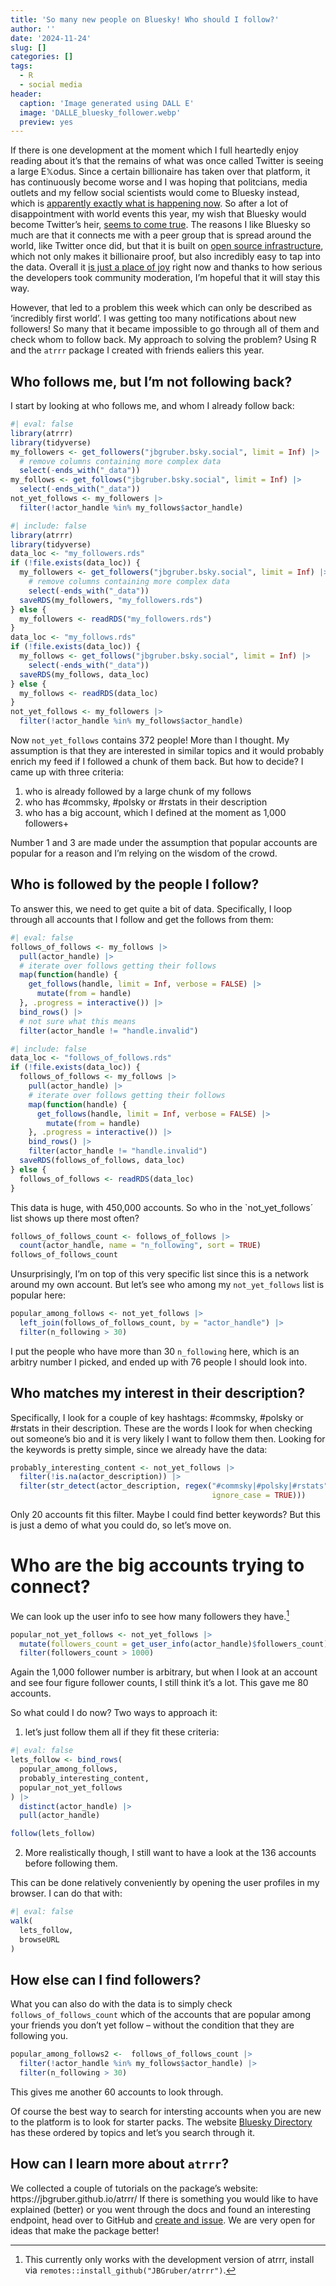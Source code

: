 ```yaml
---
title: 'So many new people on Bluesky! Who should I follow?'
author: ''
date: '2024-11-24'
slug: []
categories: []
tags:
  - R
  - social media
header:
  caption: 'Image generated using DALL E'
  image: 'DALLE_bluesky_follower.webp'
  preview: yes
---
```


If there is one development at the moment which I full heartedly enjoy reading about it's that the remains of what was once called Twitter is seeing a large E𝕏odus.
Since a certain billionaire has taken over that platform, it has continuously become worse and I was hoping that politcians, media outlets and my fellow social scientists would come to Bluesky instead, which is [apparently exactly what is happening now](https://www.dw.com/en/another-x-odus-is-underway-as-users-grow-on-other-social-media-platforms/a-70783182).
So after a lot of disappointment with world events this year, my wish that Bluesky would become Twitter's heir, [seems to come true](https://www.theverge.com/2024/11/23/24303502/bluesky-next-twitter-threads-x).
The reasons I like Bluesky so much are that it connects me with a peer group that is spread around the world, like Twitter once did, but that it is built on [open source infrastructure](https://docs.bsky.app/), which not only makes it billionaire proof, but also incredibly easy to tap into the data.
Overall it [is just a place of joy](https://www.nature.com/articles/d41586-024-03784-6) right now and thanks to how serious the developers took community moderation, I'm hopeful that it will stay this way.

However, that led to a problem this week which can only be described as 'incredibly first world'.
I was getting too many notifications about new followers!
So many that it became impossible to go through all of them and check whom to follow back.
My approach to solving the problem?
Using R and the `atrrr` package I created with friends ealiers this year.

## Who follows me, but I'm not following back?

I start by looking at who follows me, and whom I already follow back:

```r
#| eval: false
library(atrrr)
library(tidyverse)
my_followers <- get_followers("jbgruber.bsky.social", limit = Inf) |> 
  # remove columns containing more complex data
  select(-ends_with("_data"))
my_follows <- get_follows("jbgruber.bsky.social", limit = Inf) |> 
  select(-ends_with("_data"))
not_yet_follows <- my_followers |> 
  filter(!actor_handle %in% my_follows$actor_handle)
```

```r
#| include: false
library(atrrr)
library(tidyverse)
data_loc <- "my_followers.rds"
if (!file.exists(data_loc)) {
  my_followers <- get_followers("jbgruber.bsky.social", limit = Inf) |> 
    # remove columns containing more complex data
    select(-ends_with("_data"))
  saveRDS(my_followers, "my_followers.rds")
} else {
  my_followers <- readRDS("my_followers.rds")
}
data_loc <- "my_follows.rds"
if (!file.exists(data_loc)) {
  my_follows <- get_follows("jbgruber.bsky.social", limit = Inf) |> 
    select(-ends_with("_data"))
  saveRDS(my_follows, data_loc)
} else {
  my_follows <- readRDS(data_loc)
}
not_yet_follows <- my_followers |> 
  filter(!actor_handle %in% my_follows$actor_handle)
```

Now `not_yet_follows` contains 372 people!
More than I thought.
My assumption is that they are interested in similar topics and it would probably enrich my feed if I followed a chunk of them back.
But how to decide?
I came up with three criteria:

1. who is already followed by a large chunk of my follows
2. who has #commsky, #polsky or #rstats in their description
3. who has a big account, which I defined at the moment as 1,000 followers+ 

Number 1 and 3 are made under the assumption that popular accounts are popular for a reason and I'm relying on the wisdom of the crowd.


## Who is followed by the people I follow?

To answer this, we need to get quite a bit of data.
Specifically, I loop through all accounts that I follow and get the follows from them:

```r
#| eval: false
follows_of_follows <- my_follows |>
  pull(actor_handle) |> 
  # iterate over follows getting their follows
  map(function(handle) {
    get_follows(handle, limit = Inf, verbose = FALSE) |>
      mutate(from = handle)
  }, .progress = interactive()) |> 
  bind_rows() |> 
  # not sure what this means
  filter(actor_handle != "handle.invalid")
```

```r
#| include: false
data_loc <- "follows_of_follows.rds"
if (!file.exists(data_loc)) {
  follows_of_follows <- my_follows |>
    pull(actor_handle) |> 
    # iterate over follows getting their follows
    map(function(handle) {
      get_follows(handle, limit = Inf, verbose = FALSE) |>
        mutate(from = handle)
    }, .progress = interactive()) |> 
    bind_rows() |> 
    filter(actor_handle != "handle.invalid")
  saveRDS(follows_of_follows, data_loc)
} else {
  follows_of_follows <- readRDS(data_loc)
}
```

This data is huge, with 450,000 accounts.
So who in the `not_yet_follows´ list shows up there most often?

```r
follows_of_follows_count <- follows_of_follows |> 
  count(actor_handle, name = "n_following", sort = TRUE)
follows_of_follows_count
```

Unsurprisingly, I'm on top of this very specific list since this is a network around my own account.
But let's see who among my `not_yet_follows` list is popular here:

```r
popular_among_follows <- not_yet_follows |> 
  left_join(follows_of_follows_count, by = "actor_handle") |> 
  filter(n_following > 30)
```

I put the people who have more than 30 `n_following` here, which is an arbitry number I picked, and ended up with 76 people I should look into.


## Who matches my interest in their description?

Specifically, I look for a couple of key hashtags: #commsky, #polsky or #rstats in their description.
These are the words I look for when checking out someone's bio and it is very likely I want to follow them then.
Looking for the keywords is pretty simple, since we already have the data:

```r
probably_interesting_content <- not_yet_follows |> 
  filter(!is.na(actor_description)) |> 
  filter(str_detect(actor_description, regex("#commsky|#polsky|#rstats", 
                                             ignore_case = TRUE)))
```

Only 20 accounts fit this filter.
Maybe I could find better keywords?
But this is just a demo of what you could do, so let's move on.


# Who are the big accounts trying to connect?

We can look up the user info to see how many followers they have.^[
This currently only works with the development version of atrrr, install via `remotes::install_github("JBGruber/atrrr")`.
]

```r
popular_not_yet_follows <- not_yet_follows |> 
  mutate(followers_count = get_user_info(actor_handle)$followers_count) |> 
  filter(followers_count > 1000)
```

Again the 1,000 follower number is arbitrary, but when I look at an account and see four figure follower counts, I still think it's a lot.
This gave me 80 accounts.

So what could I do now?
Two ways to approach it:

1. let's just follow them all if they fit these criteria:

```r
#| eval: false
lets_follow <- bind_rows(
  popular_among_follows,
  probably_interesting_content,
  popular_not_yet_follows
) |> 
  distinct(actor_handle) |> 
  pull(actor_handle)

follow(lets_follow)
```

2. More realistically though, I still want to have a look at the 136 accounts before following them.

This can be done relatively conveniently by opening the user profiles in my browser.
I can do that with:

```r
#| eval: false
walk(
  lets_follow,
  browseURL
)
```


## How else can I find followers?

What you can also do with the data is to simply check `follows_of_follows_count` which of the accounts that are popular among your friends you don't yet follow -- without the condition that they are following you.

```r
popular_among_follows2 <-  follows_of_follows_count |> 
  filter(!actor_handle %in% my_follows$actor_handle) |> 
  filter(n_following > 30)
```

This gives me another 60 accounts to look through.

Of course the best way to search for intersting accounts when you are new to the platform is to look for starter packs.
The website [Bluesky Directory](https://blueskydirectory.com/starter-packs/all) has these ordered by topics and let's you search through it.


## How can I learn more about `atrrr`?

We collected a couple of tutorials on the package's website: https://jbgruber.github.io/atrrr/
If there is something you would like to have explained (better) or you went through the docs and found an interesting endpoint, head over to GitHub and [create and issue](https://github.com/JBGruber/atrrr/issues/new).
We are very open for ideas that make the package better!



